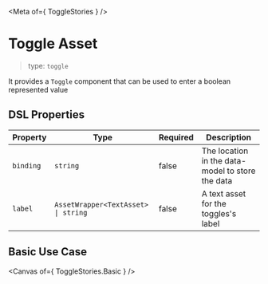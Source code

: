 
<Meta of={ ToggleStories } />

# Toggle Asset

> type: `toggle`

It provides a `Toggle` component that can be used to enter a boolean represented value


## DSL Properties

| Property | Type | Required | Description |
| --- | --- | --- | --- |
| `binding` | `string` | false | The location in the data-model to store the data |
| `label` | `AssetWrapper<TextAsset> \| string` | false | A text asset for the toggles's label |


## Basic Use Case

<Canvas of={ ToggleStories.Basic } />